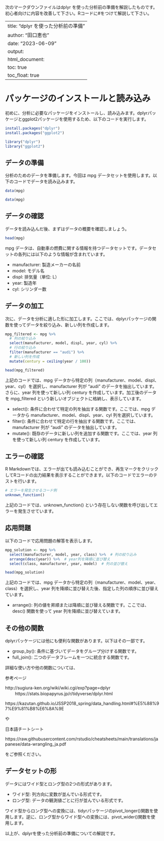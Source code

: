 次のマークダウンファイルはdplyr を使った分析前の準備を解説したものです。初心者向けに内容を改善して下さい。Rコードに#をつけて解説して下さい。

---
title: "dplyr を使った分析前の準備"
author: "田口恵也"
date: "2023-06-09"
output: 
  html_document:
    toc: true
    toc_float: true
---

# パッケージのインストールと読み込み

初めに、分析に必要なパッケージをインストールし、読み込みます。dplyrパッケージとggplot2パッケージを使用するため、以下のコードを実行します。

```r
install.packages("dplyr")
install.packages("ggplot2")

library("dplyr")
library("ggplot2")
```

## データの準備

分析のためのデータを準備します。今回は mpg データセットを使用します。以下のコードでデータを読み込みます。

```r
data(mpg)
```


```r
data(mpg)
```

## データの確認

データを読み込んだ後、まずはデータの概要を確認しましょう。

```r
head(mpg)
```

mpg データは、自動車の燃費に関する情報を持つデータセットです。データセットの各列には以下のような情報が含まれています。

- manufacturer: 製造メーカーの名前
- model: モデル名
- displ: 排気量（単位: L）
- year: 製造年
- cyl: シリンダー数

## データの加工

次に、データを分析に適した形に加工します。ここでは、dplyrパッケージの関数を使ってデータを絞り込み、新しい列を作成します。

```r
mpg_filtered <- mpg %>%
  # 列の絞り込み
  select(manufacturer, model, displ, year, cyl) %>%
  # 行の絞り込み
  filter(manufacturer == "audi") %>%
  # 新しい列を作成
  mutate(century = ceiling(year / 100))

head(mpg_filtered)
```

上記のコードでは、mpg データから特定の列（manufacturer、model、displ、year、cyl）を選択し、manufacturer 列が "audi" のデータを抽出しています。さらに、year 列を使って新しい列 century を作成しています。加工後のデータを mpg_filtered という新しいオブジェクトに格納し、表示しています。

- select(): 条件に合わせて特定の列を抽出する関数です。ここでは、mpg データから manufacturer、model、displ、year、cyl 列を選択しています。
- filter(): 条件に合わせて特定の行を抽出する関数です。ここでは、manufacturer 列が "audi" のデータを抽出しています。
- mutate(): 既存のデータに新しい列を追加する関数です。ここでは、year 列を使って新しい列 century を作成しています。

## エラーの確認

R Markdownでは、エラーが出ても読み込むことができ、再生マークをクリックしてRコードの出力結果を表示することができます。以下のコードでエラーのテストを行います。

```r
# エラーを発生させるコード例
unknown_function()
```

上記のコードでは、unknown_function() という存在しない関数を呼び出してエラーを発生させています。

## 応用問題

以下のコードで応用問題の解答を表示します。

```r
mpg_solution <- mpg %>%
  select(manufacturer, model, year, class) %>%  # 列の絞り込み
  arrange(desc(year)) %>%  # year列を降順に並び替え
  select(class, manufacturer, year, model)  # 列の並び替え

head(mpg_solution)
```

上記のコードでは、mpg データから特定の列（manufacturer、model、year、class）を選択し、year 列を降順に並び替えた後、指定した列の順序に並び替えています。

- arrange(): 列の値を昇順または降順に並び替える関数です。ここでは、desc() 関数を使って year 列を降順に並び替えています。

## その他の関数

dplyrパッケージには他にも便利な関数があります。以下はその一部です。

- group_by(): 条件に基づいてデータをグループ分けする関数です。
- full_join(): 二つのデータフレームを一つに統合する関数です。

詳細な使い方や他の関数については、

参考ページ

http://sugiura-ken.org/wiki/wiki.cgi/exp?page=dplyr
　　
https://stats.biopapyrus.jp/r/tidyverse/dplyr.html

https://kazutan.github.io/JSSP2018_spring/data_handling.html#%E5%88%97%E9%81%B8%E6%8A%9E

や

日本語チートシート

https://raw.githubusercontent.com/rstudio/cheatsheets/main/translations/japanese/data-wrangling_ja.pdf

をご参照ください。

## データセットの形

データにはワイド型とロング型の2つの形式があります。

- ワイド型: 列方向に変数が並んでいる形式です。
- ロング型: データの観測値ごとに行が並んでいる形式です。

ワイド型からロング型への変換には、tidyrパッケージのpivot_longer()関数を使用します。逆に、ロング型からワイド型への変換には、pivot_wider()関数を使用します。

以上が、dplyrを使った分析前の準備についての解説です。